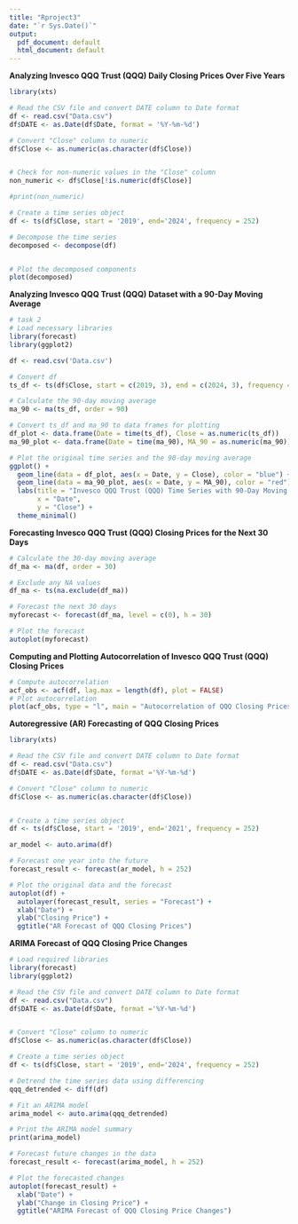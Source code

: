```yaml
---
title: "Rproject3"
date: "`r Sys.Date()`"
output:
  pdf_document: default
  html_document: default
---
```

**Analyzing Invesco QQQ Trust (QQQ) Daily Closing Prices Over Five Years**
```r
library(xts)

# Read the CSV file and convert DATE column to Date format
df <- read.csv("Data.csv")
df$DATE <- as.Date(df$Date, format = '%Y-%m-%d')

# Convert "Close" column to numeric
df$Close <- as.numeric(as.character(df$Close))


# Check for non-numeric values in the "Close" column
non_numeric <- df$Close[!is.numeric(df$Close)]

#print(non_numeric)

# Create a time series object
df <- ts(df$Close, start = '2019', end='2024', frequency = 252)

# Decompose the time series
decomposed <- decompose(df)


# Plot the decomposed components
plot(decomposed)

```
**Analyzing Invesco QQQ Trust (QQQ) Dataset with a 90-Day Moving Average**
```r
# task 2
# Load necessary libraries
library(forecast)
library(ggplot2)

df <- read.csv('Data.csv')

# Convert df
ts_df <- ts(df$Close, start = c(2019, 3), end = c(2024, 3), frequency = 365)

# Calculate the 90-day moving average
ma_90 <- ma(ts_df, order = 90)

# Convert ts_df and ma_90 to data frames for plotting
df_plot <- data.frame(Date = time(ts_df), Close = as.numeric(ts_df))
ma_90_plot <- data.frame(Date = time(ma_90), MA_90 = as.numeric(ma_90))

# Plot the original time series and the 90-day moving average
ggplot() +
  geom_line(data = df_plot, aes(x = Date, y = Close), color = "blue") +
  geom_line(data = ma_90_plot, aes(x = Date, y = MA_90), color = "red") +
  labs(title = "Invesco QQQ Trust (QQQ) Time Series with 90-Day Moving Average",
       x = "Date",
       y = "Close") +
  theme_minimal()
```

**Forecasting Invesco QQQ Trust (QQQ) Closing Prices for the Next 30 Days**
```r

# Calculate the 30-day moving average
df_ma <- ma(df, order = 30)

# Exclude any NA values
df_ma <- ts(na.exclude(df_ma))

# Forecast the next 30 days
myforecast <- forecast(df_ma, level = c(0), h = 30)

# Plot the forecast
autoplot(myforecast)

```

**Computing and Plotting Autocorrelation of Invesco QQQ Trust (QQQ) Closing Prices**
```r

# Compute autocorrelation
acf_obs <- acf(df, lag.max = length(df), plot = FALSE)
# Plot autocorrelation
plot(acf_obs, type = "l", main = "Autocorrelation of QQQ Closing Prices", xlab = "Lag", ylab = "Autocorrelation")
```
**Autoregressive (AR) Forecasting of QQQ Closing Prices**
```r

library(xts)

# Read the CSV file and convert DATE column to Date format
df <- read.csv("Data.csv")
df$DATE <- as.Date(df$Date, format ='%Y-%m-%d')

# Convert "Close" column to numeric
df$Close <- as.numeric(as.character(df$Close))


# Create a time series object
df <- ts(df$Close, start = '2019', end='2021', frequency = 252)

ar_model <- auto.arima(df)

# Forecast one year into the future
forecast_result <- forecast(ar_model, h = 252)

# Plot the original data and the forecast
autoplot(df) +
  autolayer(forecast_result, series = "Forecast") +
  xlab("Date") +
  ylab("Closing Price") +
  ggtitle("AR Forecast of QQQ Closing Prices")
```
**ARIMA Forecast of QQQ Closing Price Changes**
```r
# Load required libraries
library(forecast)
library(ggplot2)

# Read the CSV file and convert DATE column to Date format
df <- read.csv("Data.csv")
df$DATE <- as.Date(df$Date, format ='%Y-%m-%d')


# Convert "Close" column to numeric
df$Close <- as.numeric(as.character(df$Close))

# Create a time series object
df <- ts(df$Close, start = '2019', end='2024', frequency = 252)

# Detrend the time series data using differencing
qqq_detrended <- diff(df)

# Fit an ARIMA model
arima_model <- auto.arima(qqq_detrended)

# Print the ARIMA model summary
print(arima_model)

# Forecast future changes in the data
forecast_result <- forecast(arima_model, h = 252)

# Plot the forecasted changes
autoplot(forecast_result) +
  xlab("Date") +
  ylab("Change in Closing Price") +
  ggtitle("ARIMA Forecast of QQQ Closing Price Changes")

```

